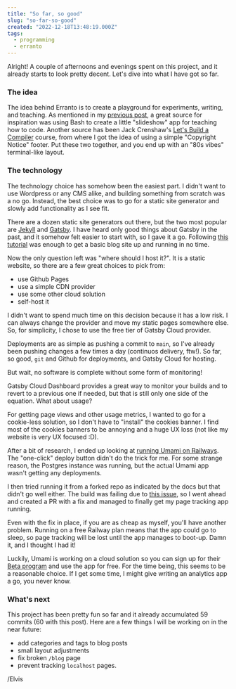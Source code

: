 ```yaml
---
title: "So far, so good"
slug: "so-far-so-good"
created: "2022-12-18T13:48:19.000Z"
tags:
  - programming
  - erranto
---
```


Alright! A couple of afternoons and evenings spent on this project, and it already
starts to look pretty decent. Let's dive into what I have got so far.

### The idea

The idea behind Erranto is to create a playground for experiments, writing, and teaching.
As mentioned in my [previous post](/blog/number-47), a great source for inspiration was
using Bash to create a little "slideshow" app for teaching how to code. Another source
has been Jack Crenshaw's [Let's Build a Compiler](https://compilers.iecc.com/crenshaw/)
course, from where I got the idea of using a simple "Copyright Notice" footer.
Put these two together, and you end up with an "80s vibes" terminal-like layout.

### The technology

The technology choice has somehow been the easiest part. I didn't want to
use Wordpress or any CMS alike, and building something from scratch was a no go.
Instead, the best choice was to go for a static site generator and slowly add
functionality as I see fit.

There are a dozen static site generators out there, but the two most popular
are [Jekyll](https://jekyllrb.com/) and [Gatsby](https://www.gatsbyjs.com/).
I have heard only good things about Gatsby in the past, and it somehow felt
easier to start with, so I gave it a go. Following [this tutorial](https://www.gatsbyjs.com/docs/tutorial/)
was enough to get a basic blog site up and running in no time.

Now the only question left was "where should I host it?". It is a static
website, so there are a few great choices to pick from:
 - use Github Pages
 - use a simple CDN provider
 - use some other cloud solution
 - self-host it

I didn't want to spend much time on this decision because it has a low risk.
I can always change the provider and move my static pages somewhere else.
So, for simplicity, I chose to use the free tier of Gatsby Cloud provider.

Deployments are as simple as pushing a commit to `main`, so I've already been
pushing changes a few times a day (continuos delivery, ftw!). So far, so good,
`git` and Github for deployments, and Gatsby Cloud for hosting.

But wait, no software is complete without some form of monitoring!

Gatsby Cloud Dashboard provides a great way to monitor your builds and to revert
to a previous one if needed, but that is still only one side of the equation.
What about usage?

For getting page views and other usage metrics, I wanted to go for a cookie-less solution,
so I don't have to "install" the cookies banner. I find most of the cookies banners to be
annoying and a huge UX loss (not like my website is very UX focused :D).

After a bit of research, I ended up looking at [running Umami on Railways](https://umami.is/docs/running-on-railway).
The "one-click" deploy button didn't do the trick for me. For some strange reason, 
the Postgres instance was running, but the actual Umami app wasn't getting any deployments.

I then tried running it from a forked repo as indicated by the docs but that didn't go well either.
The build was failing due to [this issue](https://github.com/umami-software/umami/pull/1708), so I went
ahead and created a PR with a fix and managed to finally get my page tracking app running.

Even with the fix in place, if you are as cheap as myself, you'll have another problem.
Running on a free Railway plan means that the app could go to sleep, so page tracking will be lost
until the app manages to boot-up. Damn it, and I thought I had it!

Luckily, Umami is working on a cloud solution so you can sign up for their [Beta program](https://cloud.umami.is/signup)
and use the app for free. For the time being, this seems to be a reasonable choice. If I get some
time, I might give writing an analytics app a go, you never know.

### What's next

This project has been pretty fun so far and it already accumulated 59 commits (60 with this post).
Here are a few things I will be working on in the near future:

- add categories and tags to blog posts
- small layout adjustments
- fix broken `/blog` page
- prevent tracking `localhost` pages.

/Elvis
